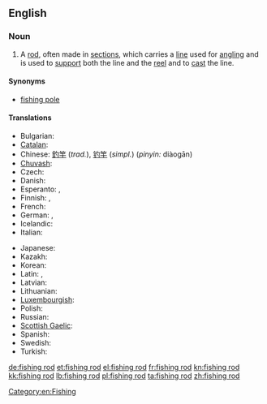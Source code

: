 ==English==
{{wikipedia}}

===Noun===
{{en-noun|sg=[[fishing]] [[rod]]}}

# A [[rod]], often made in [[sections]], which carries a [[line]] used for [[angling]] and is used to [[support]] both the line and the [[reel]] and to [[cast]] the line.

====Synonyms====
* [[fishing pole]]

====Translations====
{{trans-top|rod used for angling}}
* Bulgarian: {{t|bg|въдица|f|tr=vǎdica}}
* [[Catalan]]: {{t+|ca|canya de pescar|f}}
* Chinese: [[釣竿]] (''trad.''), [[钓竿]] (''simpl.'') (''pinyin:'' diàogān)
* [[Chuvash]]: {{tø|cv|вăлта|sc=Cyrl|xs=Chuvash}}
* Czech: {{t-|cs|rybářský prut|m}}
* Danish: {{t+|da|fiskestang|c}}
* Esperanto: {{t|eo|fiŝkaptado vergo |xs=Esperanto}},  {{t-|eo|fiŝvergo|xs=Esperanto}}
* Finnish: {{t-|fi|onkivapa}}, {{t+|fi|vapa}}
* French: {{t+|fr|canne à pêche|f}}
* German: {{t+|de|Angelrute|f}}, {{t|de|Angel|f}}
* Icelandic: {{t+|is|veiðistöng|f}}
* Italian: {{t-|it|canna da pesca|f}}
{{trans-mid}}
* Japanese: {{t-|ja|釣り竿|tr=tsurizao}}
* Kazakh: {{t|kk|қармақ |tr=qarmaq|sc=Cyrl|xs=Kazakh}}
* Korean: {{t+|ko|낚싯대|sc=Hang}}
* Latin: {{t|la|harundo}}, {{t|la|arundo}}
* Latvian: {{t|lv|makšķere|f}}
* Lithuanian: {{t+|lt|meškerė|xs=Lithuanian}}
* [[Luxembourgish]]: {{t|lb|Aangel|f}}
* Polish: {{t+|pl|wędka|f}}
* Russian: {{t+|ru|удочка}}
* [[Scottish Gaelic]]: {{t-|gd|slat-iasgaich|f|xs=Scottish Gaelic}}
* Spanish: {{t+|es|caña de pesca|f}}
* Swedish: {{t+|sv|fiskespö|c}}
* Turkish: {{t|tr|olta}}
{{trans-bottom}}

[[Category:en:Fishing]]

[[de:fishing rod]]
[[et:fishing rod]]
[[el:fishing rod]]
[[fr:fishing rod]]
[[kn:fishing rod]]
[[kk:fishing rod]]
[[lb:fishing rod]]
[[pl:fishing rod]]
[[ta:fishing rod]]
[[zh:fishing rod]]